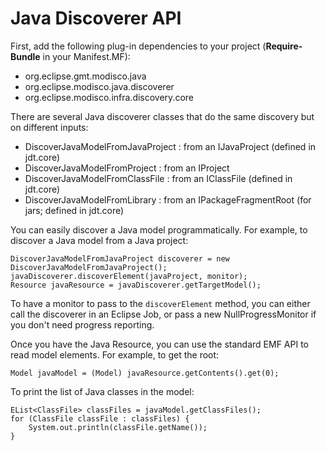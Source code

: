 = Java Discoverer API =

First, add the following plug-in dependencies to your project ('''Require-Bundle''' in your Manifest.MF):
* org.eclipse.gmt.modisco.java
* org.eclipse.modisco.java.discoverer
* org.eclipse.modisco.infra.discovery.core

There are several Java discoverer classes that do the same discovery but on different inputs:
* DiscoverJavaModelFromJavaProject : from an IJavaProject (defined in jdt.core)
* DiscoverJavaModelFromProject : from an IProject
* DiscoverJavaModelFromClassFile : from an IClassFile (defined in jdt.core)
* DiscoverJavaModelFromLibrary : from an IPackageFragmentRoot (for jars; defined in jdt.core)

You can easily discover a Java model programmatically. For example, to discover a Java model from a Java project:
<pre>
DiscoverJavaModelFromJavaProject discoverer = new DiscoverJavaModelFromJavaProject();
javaDiscoverer.discoverElement(javaProject, monitor);
Resource javaResource = javaDiscoverer.getTargetModel();
</pre>

To have a monitor to pass to the <code>discoverElement</code> method, you can either call the discoverer in an Eclipse Job, or pass a new NullProgressMonitor if you don't need progress reporting.

Once you have the Java Resource, you can use the standard EMF API to read model elements. For example, to get the root:
<pre>
Model javaModel = (Model) javaResource.getContents().get(0);
</pre>

To print the list of Java classes in the model:

<pre>
EList<ClassFile> classFiles = javaModel.getClassFiles();
for (ClassFile classFile : classFiles) {
    System.out.println(classFile.getName());
}
</pre>
